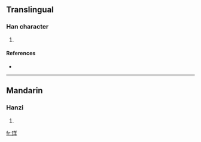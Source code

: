 ==Translingual==

===Han character===
{{Han char|rn=96|rad=玉|as=06|sn=10|four=1815<sub>0</sub>|canj=一土廿手 (MGTQ)}}

# {{defn|Han|sort=玉06}}

====References====
* {{Han ref|kx=0730.240|dkj=20950|hdz=21113.020|uh=73DC|ud=29660|bh=D2B3|bd=53939}}

----

==Mandarin==

===Hanzi===
{{cmn-hanzi|pin=[[yáng]] ([[yang2]])|wg=yang<sup>2</sup>}}

# {{defn|Mandarin|sort=玉06}}

[[fr:珜]]